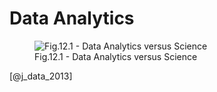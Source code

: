 # Data Analytics {#analytics}

![Fig.12.1 - Data Analytics versus Science][fig12-1]

[fig12-1]: ./images/datascience.png "Data Analytics versus Data Science"

[@j_data_2013]

